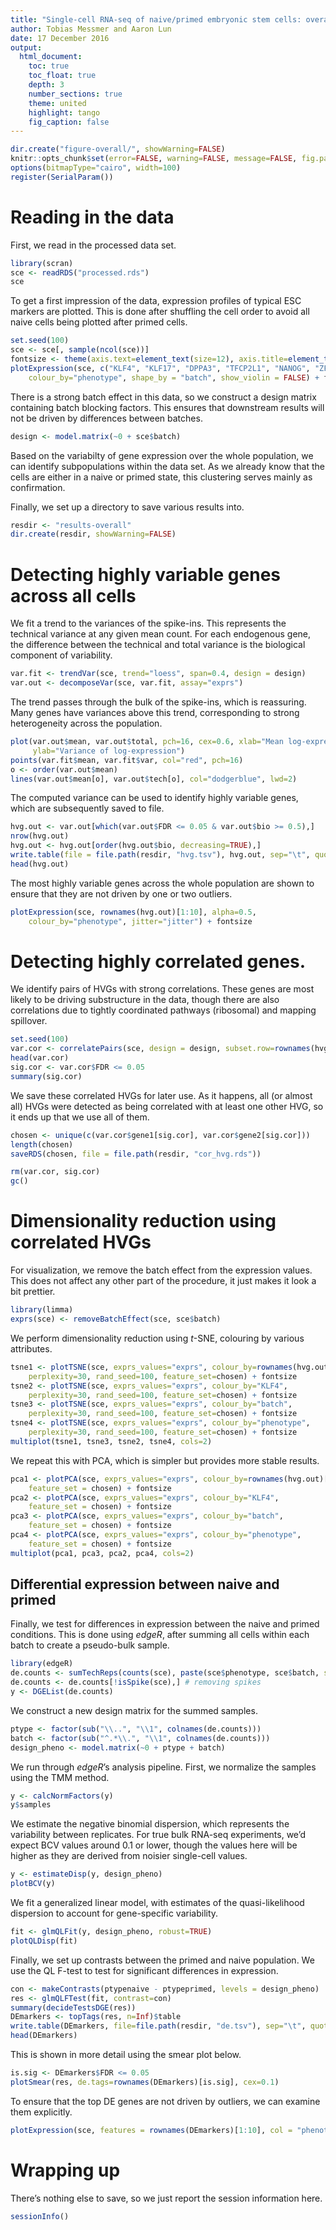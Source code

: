 ```yaml
---
title: "Single-cell RNA-seq of naive/primed embryonic stem cells: overall analysis"
author: Tobias Messmer and Aaron Lun
date: 17 December 2016
output: 
  html_document:
    toc: true
    toc_float: true
    depth: 3
    number_sections: true
    theme: united 
    highlight: tango
    fig_caption: false
---
```


```r
dir.create("figure-overall/", showWarning=FALSE)
knitr::opts_chunk$set(error=FALSE, warning=FALSE, message=FALSE, fig.path="figure-overall/")
options(bitmapType="cairo", width=100)
register(SerialParam())
```

# Reading in the data 

First, we read in the processed data set.

```r
library(scran)
sce <- readRDS("processed.rds")
sce
```

To get a first impression of the data, expression profiles of typical ESC markers are plotted. 
This is done after shuffling the cell order to avoid all naive cells being plotted after primed cells.

```r
set.seed(100)
sce <- sce[, sample(ncol(sce))]
fontsize <- theme(axis.text=element_text(size=12), axis.title=element_text(size=16))
plotExpression(sce, c("KLF4", "KLF17", "DPPA3", "TFCP2L1", "NANOG", "ZFP42", "POU5F1"), 
    colour_by="phenotype", shape_by = "batch", show_violin = FALSE) + fontsize
```

There is a strong batch effect in this data, so we construct a design matrix containing batch blocking factors.
This ensures that downstream results will not be driven by differences between batches.

```r
design <- model.matrix(~0 + sce$batch)
```

Based on the variabilty of gene expression over the whole population, we can identify subpopulations within the data set. 
As we already know that the cells are either in a naive or primed state, this clustering serves mainly as confirmation. 

Finally, we set up a directory to save various results into.

```r
resdir <- "results-overall"
dir.create(resdir, showWarning=FALSE)
```

# Detecting highly variable genes across all cells

We fit a trend to the variances of the spike-ins.
This represents the technical variance at any given mean count.
For each endogenous gene, the difference between the technical and total variance is the biological component of variability.

```r
var.fit <- trendVar(sce, trend="loess", span=0.4, design = design)
var.out <- decomposeVar(sce, var.fit, assay="exprs")
```

The trend passes through the bulk of the spike-ins, which is reassuring.
Many genes have variances above this trend, corresponding to strong heterogeneity across the population.

```r
plot(var.out$mean, var.out$total, pch=16, cex=0.6, xlab="Mean log-expression",
     ylab="Variance of log-expression")
points(var.fit$mean, var.fit$var, col="red", pch=16)
o <- order(var.out$mean)
lines(var.out$mean[o], var.out$tech[o], col="dodgerblue", lwd=2)
```

The computed variance can be used to identify highly variable genes, which are subsequently saved to file. 

```r
hvg.out <- var.out[which(var.out$FDR <= 0.05 & var.out$bio >= 0.5),]
nrow(hvg.out)
hvg.out <- hvg.out[order(hvg.out$bio, decreasing=TRUE),]
write.table(file = file.path(resdir, "hvg.tsv"), hvg.out, sep="\t", quote=FALSE, col.names = NA) 
head(hvg.out)
```

The most highly variable genes across the whole population are shown to ensure that they are not driven by one or two outliers.

```r
plotExpression(sce, rownames(hvg.out)[1:10], alpha=0.5, 
    colour_by="phenotype", jitter="jitter") + fontsize 
```

# Detecting highly correlated genes.

We identify pairs of HVGs with strong correlations.
These genes are most likely to be driving substructure in the data, though there are also correlations due to tightly coordinated pathways (ribosomal) and mapping spillover.

```r
set.seed(100) 
var.cor <- correlatePairs(sce, design = design, subset.row=rownames(hvg.out)) 
head(var.cor)
sig.cor <- var.cor$FDR <= 0.05
summary(sig.cor)
```

We save these correlated HVGs for later use. 
As it happens, all (or almost all) HVGs were detected as being correlated with at least one other HVG, so it ends up that we use all of them.

```r
chosen <- unique(c(var.cor$gene1[sig.cor], var.cor$gene2[sig.cor]))
length(chosen)
saveRDS(chosen, file = file.path(resdir, "cor_hvg.rds"))
```

```r
rm(var.cor, sig.cor)
gc()
```

# Dimensionality reduction using correlated HVGs

For visualization, we remove the batch effect from the expression values.
This does not affect any other part of the procedure, it just makes it look a bit prettier.

```r
library(limma)
exprs(sce) <- removeBatchEffect(sce, sce$batch)
```

We perform dimensionality reduction using _t_-SNE, colouring by various attributes.

```r
tsne1 <- plotTSNE(sce, exprs_values="exprs", colour_by=rownames(hvg.out)[1],
    perplexity=30, rand_seed=100, feature_set=chosen) + fontsize
tsne2 <- plotTSNE(sce, exprs_values="exprs", colour_by="KLF4",
    perplexity=30, rand_seed=100, feature_set=chosen) + fontsize
tsne3 <- plotTSNE(sce, exprs_values="exprs", colour_by="batch",
    perplexity=30, rand_seed=100, feature_set=chosen) + fontsize
tsne4 <- plotTSNE(sce, exprs_values="exprs", colour_by="phenotype",
    perplexity=30, rand_seed=100, feature_set=chosen) + fontsize
multiplot(tsne1, tsne3, tsne2, tsne4, cols=2)
```

We repeat this with PCA, which is simpler but provides more stable results.

```r
pca1 <- plotPCA(sce, exprs_values="exprs", colour_by=rownames(hvg.out)[1], 
    feature_set = chosen) + fontsize
pca2 <- plotPCA(sce, exprs_values="exprs", colour_by="KLF4", 
    feature_set = chosen) + fontsize
pca3 <- plotPCA(sce, exprs_values="exprs", colour_by="batch", 
    feature_set = chosen) + fontsize
pca4 <- plotPCA(sce, exprs_values="exprs", colour_by="phenotype", 
    feature_set = chosen) + fontsize
multiplot(pca1, pca3, pca2, pca4, cols=2)
```

## Differential expression between naive and primed

Finally, we test for differences in expression between the naive and primed conditions.
This is done using _edgeR_, after summing all cells within each batch to create a pseudo-bulk sample.

```r
library(edgeR)
de.counts <- sumTechReps(counts(sce), paste(sce$phenotype, sce$batch, sep="."))
de.counts <- de.counts[!isSpike(sce),] # removing spikes
y <- DGEList(de.counts)
```

We construct a new design matrix for the summed samples.

```r
ptype <- factor(sub("\\..", "\\1", colnames(de.counts)))
batch <- factor(sub("^.*\\.", "\\1", colnames(de.counts)))
design_pheno <- model.matrix(~0 + ptype + batch) 
```

We run through _edgeR_'s analysis pipeline. 
First, we normalize the samples using the TMM method.

```r
y <- calcNormFactors(y)
y$samples
```

We estimate the negative binomial dispersion, which represents the variability between replicates.
For true bulk RNA-seq experiments, we'd expect BCV values around 0.1 or lower, though the values here will be higher as they are derived from noisier single-cell values.

```r
y <- estimateDisp(y, design_pheno)  
plotBCV(y)
```

We fit a generalized linear model, with estimates of the quasi-likelihood dispersion to account for gene-specific variability.

```r
fit <- glmQLFit(y, design_pheno, robust=TRUE) 
plotQLDisp(fit)
```

Finally, we set up contrasts between the primed and naive population.
We use the QL F-test to test for significant differences in expression.

```r
con <- makeContrasts(ptypenaive - ptypeprimed, levels = design_pheno)
res <- glmQLFTest(fit, contrast=con)
summary(decideTestsDGE(res))
DEmarkers <- topTags(res, n=Inf)$table
write.table(DEmarkers, file=file.path(resdir, "de.tsv"), sep="\t", quote=FALSE, col.names=NA) 
head(DEmarkers)
```

This is shown in more detail using the smear plot below.

```r
is.sig <- DEmarkers$FDR <= 0.05
plotSmear(res, de.tags=rownames(DEmarkers)[is.sig], cex=0.1)
```

To ensure that the top DE genes are not driven by outliers, we can examine them explicitly.

```r
plotExpression(sce, features = rownames(DEmarkers)[1:10], col = "phenotype")
```

# Wrapping up

There's nothing else to save, so we just report the session information here.

```r
sessionInfo()
```
